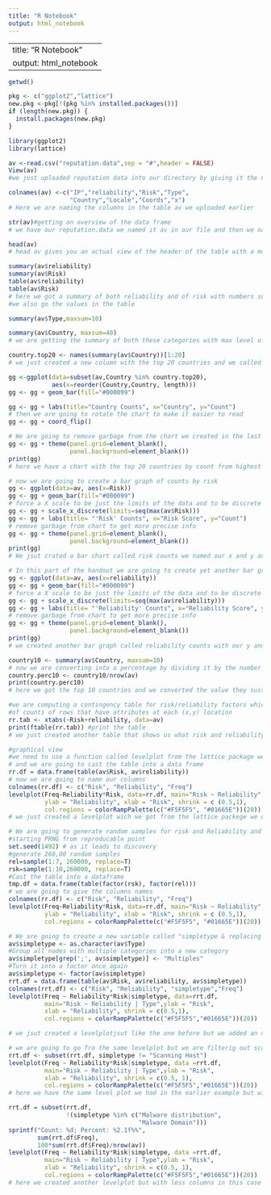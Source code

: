 ---
title: "R Notebook"
output: html_notebook
---




---
title: "R Notebook"
output: html_notebook
---


```{r}
getwd()
```
```{r}
pkg <- c("ggplot2","lattice")
new.pkg <-pkg[!(pkg %in% installed.packages())]
if (length(new.pkg)) {
  install.packages(new.pkg)
}
```
```{r}
library(ggplot2)
library(lattice)
```



```{r}
av <-read.csv("reputation.data",sep = "#",header = FALSE)
View(av)
#we just uploaded reputation data into our directory by giving it the name av each of our data points was separated by "#"
```

```{r}
colnames(av) <-c("IP","reliability","Risk","Type",
                 "Country","Locale","Coords","x")
# Here we are naming the columns in the table av we uploaded earlier
```
```{r}
str(av)#getting an overview of the data frame
# we have our reputation.data we named it av in our file and then we named the columns so instead of having unnamed columns we have nice organized columns.
```
```{r}
head(av)
# head av gives you an actual view of the header of the table with a more organized view , while str gives you a more messy but complete information of the table such as how many  levels per factor
```
```{r}
summary(av$reliability)
summary(av$Risk)
table(av$reliability)
table(av$Risk)
# here we got a summary of both reliability and of risk with numbers such as min,mean,median,max
#we also go the values in the table 
```
```{r}
summary(av$Type,maxsum=10)

summary(av$Country, maxsum=40)
# we are getting the summary of both these categories with max level of 10 and 40
```
```{r}
country.top20 <- names(summary(av$Country))[1:20]
# we just created a new column with the top 20 countries and we called it country.top20
```
```{r}
gg <-ggplot(data=subset(av,Country %in% country.top20),
            aes(x=reorder(Country,Country, length)))
gg <- gg + geom_bar(fill="#000099")

gg <- gg + labs(title="Country Counts", x="Country", y="Count")
# then we are going to rotate the chart to make it easier to read
gg <- gg + coord_flip()
```
```{r}
# We are going to remove garbage from the chart we created in the last step
gg <- gg + theme(panel.grid=element_blank(),
                 panel.background=element_blank())
print(gg)
# here we have a chart with the top 20 countries by count from highest to lowest count we named out y value and our x value we gave the chart a title
```
```{r}
# now we are going to create a bar graph of counts by risk
gg <- ggplot(data=av, aes(x=Risk))
gg <- gg + geom_bar(fill="#000099")
# force a X scale to be just the limits of the data and to be discrete vs continuous
gg <- gg + scale_x_discrete(limits=seq(max(av$Risk)))
gg <- gg + labs(title= "'Risk' Counts", x="Risk Score", y="Count")
# remove garbage from chart to get more precise info
gg <- gg + theme(panel.grid=element_blank(),
                 panel.background=element_blank())
print(gg)
# We jsut crated a bar chart called risk counts we named our x and y axis we gave the graph a title and we got all of our data from our av table and the risk column
```
```{r}
# In this part of the handout we are going to create yet another bar graph called bar graph of counts by reliability
gg <- ggplot(data=av, aes(x=reliability))
gg <- gg + geom_bar(fill="#000099")
# force a X scale to be just the limits of the data and to be discrete vs continuous
gg <- gg + scale_x_discrete(limits=seq(max(av$reliability)))
gg <- gg + labs(title= "'Reliability' Counts", x="Reliability Score", y="Count")
# remove garbage from chart to get more precise info
gg <- gg + theme(panel.grid=element_blank(),
                 panel.background=element_blank())
print(gg)
# we created another bar graph called reliability counts with our y and x axis named and we got the data from our av table and our reliability column
```
```{r}
country10 <- summary(av$Country, maxsum=10)
# now we are converting into a percentage by dividing it by the number of rows in av
country.perc10 <- country10/nrow(av)
print(country.perc10)
# here we got the top 10 countries and we converted the value they sustained into a percentage by dividing by the number of rows in av and they we are displaying the top in percentage

```
```{r}
#we are computing a contingency table for risk/reliability factors which is going to produce a matrix
#of counts of rows that have attributes at each (x,y) location
rr.tab <- xtabs(~Risk+reliability, data=av)
print(ftable(rr.tab)) #print the table 
# we just created another table that shows us what risk and reliability have in common
```
```{r}
#graphical view
#we need to use a function called levelplot from the lattice package we downloaded at the begining of the handout
# and we are going to cast the table into a data frame
rr.df = data.frame(table(av$Risk, av$reliability))
# now we are going to name our columns
colnames(rr.df) <- c("Risk", "Reliability", "Freq")
levelplot(Freq~Reliability*Risk, data=rr.df, main="Risk ~ Reliability",
          ylab = "Reliability", xlab = "Risk", shrink = c (0.5,1),
          col.regions = colorRampPalette(c("#F5F5F5", "#01665E"))(20))
# we just created a levelplot wich we got from the lattice packege we donwloaded and we used our Risk and reliability columns to see which is the perfect spot between both of those categories
```
```{r}
# We are going to generate random samples for risk and Reliability and re-run xtab
#starting PRNG from reproducable point
set.seed(1492) # as it leads to discovery
#generate 260,00 random samples
rel=sample(1:7, 260000, replace=T)
rsk=sample(1:10,260000, replace=T)
#Cast the table into a dataframe
tmp.df = data.frame(table(factor(rsk), factor(rel)))
# we are going to give the columns names
colnames(rr.df) <- c("Risk", "Reliability", "Freq")
levelplot(Freq~Reliability*Risk, data=rr.df, main="Risk ~ Reliability",
          ylab = "Reliability", xlab = "Risk", shrink = c (0.5,1),
          col.regions = colorRampPalette(c("#F5F5F5", "#01665E"))(20))
```
```{r}
# We are going to create a new variable called "simpletype & replacing multiple categories with label of"multiples"
av$simpletype <- as.character(av$Type)
#Group all nodes with multiple categories into a new category
av$simpletype[grep(';', av$simpletype)] <- "Multiples"
#Turn it into a factor once again
av$simpletype <- factor(av$simpletype)
rrt.df = data.frame(table(av$Risk, av$reliability, av$simpletype))
colnames(rrt.df) <- c("Risk", "Reliability", "simpletype","Freq")
levelplot(Freq ~ Reliability*Risk|simpletype, data=rrt.df,
          main="Risk ~ Reliability | Type",ylab = "Risk",
          xlab = "Reliability", shrink = c(0.5,1),
          col.regions = colorRampPalette(c("#F5F5F5","#01665E"))(20))

# we jsut created a levelplotjsut like the one before but we added an new column called simpletype which shows us the types and where we see more risk a reliability per type
```
```{r}
# we are going to go fro the same levelplot but we are filterig out scanning host which was the more popular one in the earlier levelplot
rrt.df <- subset(rrt.df, simpletype != "Scanning Host")
levelplot(Freq ~ Reliability*Risk|simpletype, data =rrt.df,
          main="Risk ~ Reliability | Type",ylab = "Risk",
          xlab = "Reliability", shrink = c(0.5, 1),
          col.regions = colorRampPalette(c("#F5F5F5","#01665E"))(20))
# here we have the same level plot we had in the earlier example but without scanning host as a category and we see the graph a lot more distributed than before

```
```{r}
rrt.df = subset(rrt.df,
                !(simpletype %in% c("Malware distribution",
                                    "Malware Domain")))
sprintf("Count: %d; Percent: %2.1f%%",
        sum(rrt.df$Freq),
        100*sum(rrt.df$Freq)/nrow(av))
levelplot(Freq ~ Reliability*Risk|simpletype, data =rrt.df,
          main="Risk ~ Reliability | Type",ylab = "Risk",
          xlab = "Reliability", shrink = c(0.5, 1),
          col.regions = colorRampPalette(c("#F5F5F5","#01665E"))(20))
# here we created another levelplot but with less columns in this case we took off malware distribution and malware domain and yet again we see the numbers better distributed across the graph
```

